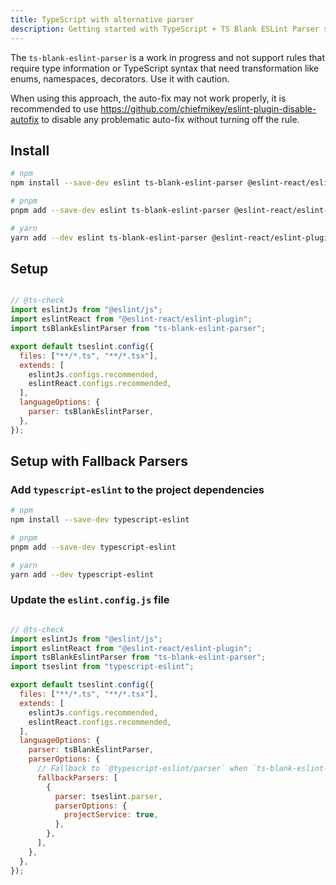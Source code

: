 ```yaml
---
title: TypeScript with alternative parser
description: Getting started with TypeScript + TS Blank ESLint Parser setup
---
```


<Callout type="warn">The `ts-blank-eslint-parser` is a work in progress and not support rules that require type information or TypeScript syntax that need transformation like enums, namespaces, decorators. Use it with caution.</Callout>

<Callout type="warn">When using this approach, the auto-fix may not work properly, it is recommended to use https://github.com/chiefmikey/eslint-plugin-disable-autofix to disable any problematic auto-fix without turning off the rule.</Callout>

## Install

```sh copy title="Terminal"
# npm
npm install --save-dev eslint ts-blank-eslint-parser @eslint-react/eslint-plugin

# pnpm
pnpm add --save-dev eslint ts-blank-eslint-parser @eslint-react/eslint-plugin

# yarn
yarn add --dev eslint ts-blank-eslint-parser @eslint-react/eslint-plugin
```

## Setup

```js title="eslint.config.js"

// @ts-check
import eslintJs from "@eslint/js";
import eslintReact from "@eslint-react/eslint-plugin";
import tsBlankEslintParser from "ts-blank-eslint-parser";

export default tseslint.config({
  files: ["**/*.ts", "**/*.tsx"],
  extends: [
    eslintJs.configs.recommended,
    eslintReact.configs.recommended,
  ],
  languageOptions: {
    parser: tsBlankEslintParser,
  },
});
```

## Setup with Fallback Parsers

### Add `typescript-eslint` to the project dependencies

```sh copy title="Terminal"
# npm
npm install --save-dev typescript-eslint

# pnpm
pnpm add --save-dev typescript-eslint

# yarn
yarn add --dev typescript-eslint
```

### Update the `eslint.config.js` file

```js title="eslint.config.js"

// @ts-check
import eslintJs from "@eslint/js";
import eslintReact from "@eslint-react/eslint-plugin";
import tsBlankEslintParser from "ts-blank-eslint-parser";
import tseslint from "typescript-eslint";

export default tseslint.config({
  files: ["**/*.ts", "**/*.tsx"],
  extends: [
    eslintJs.configs.recommended,
    eslintReact.configs.recommended,
  ],
  languageOptions: {
    parser: tsBlankEslintParser,
    parserOptions: {
      // Fallback to `@typescript-eslint/parser` when `ts-blank-eslint-parser` fails
      fallbackParsers: [
        {
          parser: tseslint.parser,
          parserOptions: {
            projectService: true,
          },
        },
      ],
    },
  },
});
```
